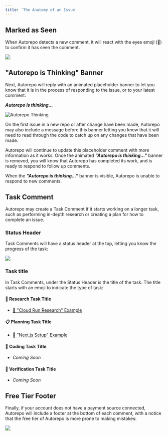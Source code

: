 ```yaml
---
title: 'The Anatomy of an Issue'
---
```


## Marked as Seen

When Autorepo detects a new comment, it will react with the eyes emoji (👀) to confirm it has seen the comment.

<Frame>
  <img src="/images/eyes.png" />
</Frame>

## "Autorepo is Thinking" Banner

Next, Autorepo will reply with an animated placeholder banner to let you know that it is in the process of responding to the issue, or to your latest comment:

_**Autorepo is thinking...**_

![Autorepo Thinking](https://svg-banners.vercel.app/api?type=luminance&text1=🧠&width=800&height=150)

On the first issue in a new repo or after change have been made, Autorepo may also include a message before this banner letting you know that it will need to read through the code to catch up on any changes that have been made.

Autorepo will continue to update this placeholder comment with more information as it works. Once the animated _**"Autorepo is thinking..."**_ banner is removed, you will know that Autorepo has completed its work, and is ready to respond to follow up comments.

<Warning>When the _**"Autorepo is thinking..."**_ banner is visible, Autorepo is unable to respond to new comments.</Warning>

## Task Comment

Autorepo may create a Task Comment if it starts working on a longer task, such as performing in-depth research or creating a plan for how to complete an issue.

### Status Header

Task Comments will have a status header at the top, letting you know the progress of the task:

<Frame>
  <img src="/images/status.png" />
</Frame>

### Task title

In Task Comments, under the Status Header is the title of the task. The title starts with an emoji to indicate the type of task:

#### 🔬 Research Task Title

- [🔗 "Cloud Run Research" Example](/features/autorefine#3-autorepo-does-research)

#### 📋 Planning Task Title

- [🔗 "Next.js Setup" Example](/features/autoplan#3-autorepo-creates-a-plan)

#### 🔨 Coding Task Title

- _Coming Soon_

#### 🧪 Verification Task Title

- _Coming Soon_

## Free Tier Footer

Finally, if your account does not have a payment source connected, Autorepo will include a footer at the bottom of each comment, with a notice that the free tier of Autorepo is more prone to making mistakes:

<Frame>
  <img src="/images/free-tier.png" />
</Frame>
